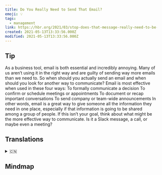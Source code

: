 ```yaml
---
title: Do You Really Need to Send That Email?
emoji: 💡
tags:
  - management
link: https://hbr.org/2021/03/stop-does-that-message-really-need-to-be-an-email?utm_medium=email&utm_source=newsletter_daily&utm_campaign=mtod_notactsubs
created: 2021-05-13T13:33:56.000Z
modified: 2021-05-13T13:33:56.000Z
---
```


## Tip

As a business tool, email is both essential and incredibly annoying. Many of us aren’t using it in the right way and are guilty of sending way more emails than we need to. So when should you actually send an email and when should you look for another way to communicate? Email is most effective when used in these four ways:
To formally communicate a decision
To confirm or schedule meetings or appointments
To document or recap important conversations
To send company or team-wide announcements
In other words, email is a great way to give someone all the information they need in one place, especially if that information is going to be shared among a group of people. If this isn’t your goal, think about what might be the more effective way to communicate. Is it a Slack message, a call, or maybe even a meeting?

## Translations

<details>
   <summary>🇨🇳</summary>

</details>

## Mindmap

![]()
